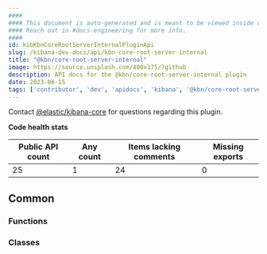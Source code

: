 ```yaml
---
####
#### This document is auto-generated and is meant to be viewed inside our experimental, new docs system.
#### Reach out in #docs-engineering for more info.
####
id: kibKbnCoreRootServerInternalPluginApi
slug: /kibana-dev-docs/api/kbn-core-root-server-internal
title: "@kbn/core-root-server-internal"
image: https://source.unsplash.com/400x175/?github
description: API docs for the @kbn/core-root-server-internal plugin
date: 2023-06-15
tags: ['contributor', 'dev', 'apidocs', 'kibana', '@kbn/core-root-server-internal']
---
```




Contact [@elastic/kibana-core](https://github.com/orgs/elastic/teams/kibana-core) for questions regarding this plugin.

**Code health stats**

| Public API count  | Any count | Items lacking comments | Missing exports |
|-------------------|-----------|------------------------|-----------------|
| 25 | 1 | 24 | 0 |

## Common

### Functions
<DocDefinitionList data={kbnCoreRootServerInternalObj.common.functions}/>

### Classes
<DocDefinitionList data={kbnCoreRootServerInternalObj.common.classes}/>

